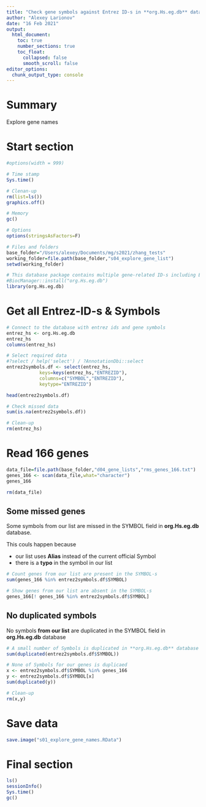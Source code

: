```yaml
---
title: "Check gene symbols against Entrez ID-s in **org.Hs.eg.db** database"
author: "Alexey Larionov"
date: "16 Feb 2021"
output:
  html_document:
    toc: true
    number_sections: true
    toc_float: 
      collapsed: false
      smooth_scroll: false
editor_options:
  chunk_output_type: console
---
```


# Summary

Explore gene names  

# Start section

<style>
pre {
  overflow-x: auto;
}
pre code {
  word-wrap: normal;
  white-space: pre;
}
</style>

```r
#options(width = 999)
```

```r

# Time stamp
Sys.time()

# Clenan-up
rm(list=ls())
graphics.off()

# Memory
gc()

# Options
options(stringsAsFactors=F)

# Files and folders
base_folder="/Users/alexey/Documents/mg/s2021/zhang_tests"
working_folder=file.path(base_folder,"s04_explore_gene_list")
setwd(working_folder)

# This database package contains multiple gene-related ID-s including Entrez-ids and gene Symbols
#BiocManager::install("org.Hs.eg.db")
library(org.Hs.eg.db)

```

# Get all Entrez-ID-s & Symbols

```r

# Connect to the database with entrez ids and gene symbols
entrez_hs <- org.Hs.eg.db
entrez_hs
columns(entrez_hs)

# Select required data
#?select / help('select') / ?AnnotationDbi::select
entrez2symbols.df <- select(entrez_hs,
            keys=keys(entrez_hs,"ENTREZID"),
            columns=c("SYMBOL","ENTREZID"),
            keytype="ENTREZID")

head(entrez2symbols.df)

# Check missed data
sum(is.na(entrez2symbols.df))

# Clean-up
rm(entrez_hs)

```

# Read 166 genes

```r

data_file=file.path(base_folder,"d04_gene_lists","rms_genes_166.txt")
genes_166 <- scan(data_file,what="character")
genes_166

rm(data_file)

```

## Some missed genes

Some symbols from our list are missed in the SYMBOL field in **org.Hs.eg.db** database.  

This couls happen because  

- our list uses **Alias** instead of the current official Symbol  
- there is a **typo** in the symbol in our list  

```r

# Count genes from our list are present in the SYMBOL-s
sum(genes_166 %in% entrez2symbols.df$SYMBOL)

# Show genes from our list are absent in the SYMBOL-s
genes_166[! genes_166 %in% entrez2symbols.df$SYMBOL]

```

## No duplicated symbols

No symbols **from our list** are duplicated in the SYMBOL field in **org.Hs.eg.db** database  

```r

# A small number of Symbols is duplicated in **org.Hs.eg.db** database
sum(duplicated(entrez2symbols.df$SYMBOL))

# None of Symbols for our genes is duplicaed
x <- entrez2symbols.df$SYMBOL %in% genes_166
y <- entrez2symbols.df$SYMBOL[x]
sum(duplicated(y))

# Clean-up
rm(x,y)

```

# Save data

```r

save.image("s01_explore_gene_names.RData")

```

# Final section

```r

ls()
sessionInfo()
Sys.time()
gc()

```

